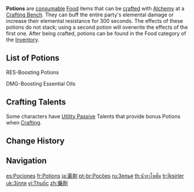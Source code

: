 {{Terminology Infobox
|image = Item Flaming Essential Oil.png
|type  = Food
}}
'''Potions''' are [[consumable]] [[Food]] items that can be [[craft]]ed with [[Alchemy]] at a [[Crafting Bench]]. They can buff the entire party's elemental damage or increase their elemental resistance for 300 seconds. The effects of these potions do not stack; using a second potion will overwrite the effects of the first one. After being crafted, potions can be found in the Food category of the [[Inventory]].

==List of Potions==
;RES-Boosting Potions
{{Food by Category Table|Potions}}
;DMG-Boosting Essential Oils
{{Food by Category Table|Essential Oils}}

==Crafting Talents==
{{Main|Crafting#Character Bonuses|l1=Character Crafting Bonuses}}
Some characters have [[Utility Passive]] Talents that provide bonus Potions when [[Crafting]].
{{Talents by Category Table|Potion Talents}}
<!--
==Video Guides==
-->
==Change History==
{{Change History|1.0}}

==Navigation==
{{Food Navbox|type=Potions|state=collapsed}}
{{Genshin Navbox}}

[[Category:Potions| ]]
[[Category:Food| ]]

[[es:Pociones]]
[[fr:Potions]]
[[ja:薬剤]]
[[pt-br:Poções]]
[[ru:Зелья]]
[[th:น้ำยาโพชั่น]]
[[tr:İksirler]]
[[uk:Зілля]]
[[vi:Thuốc]]
[[zh:藥劑]]